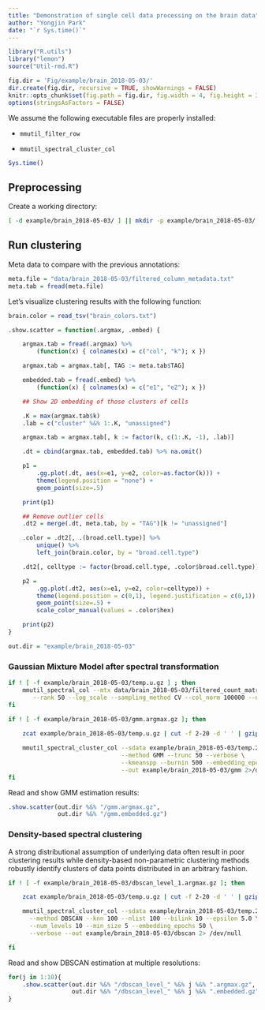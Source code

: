 ```yaml
---
title: "Demonstration of single cell data processing on the brain data"
author: "Yongjin Park"
date: "`r Sys.time()`"
---
```


```r
library("R.utils")
library("lemon")
source("Util-rmd.R")

fig.dir = 'Fig/example/brain_2018-05-03/'
dir.create(fig.dir, recursive = TRUE, showWarnings = FALSE)
knitr::opts_chunk$set(fig.path = fig.dir, fig.width = 4, fig.height = 3)
options(stringsAsFactors = FALSE)
```

We assume the following executable files are properly installed:

* `mmutil_filter_row`

* `mmutil_spectral_cluster_col`

```r
Sys.time()
```

## Preprocessing

Create a working directory:

```bash
[ -d example/brain_2018-05-03/ ] || mkdir -p example/brain_2018-05-03/
```

## Run clustering

Meta data to compare with the previous annotations:

```r
meta.file = "data/brain_2018-05-03/filtered_column_metadata.txt"
meta.tab = fread(meta.file)
```

Let's visualize clustering results with the following function:

```r
brain.color = read_tsv("brain_colors.txt")

.show.scatter = function(.argmax, .embed) {

    argmax.tab = fread(.argmax) %>%
        (function(x) { colnames(x) = c("col", "k"); x })

    argmax.tab = argmax.tab[, TAG := meta.tab$TAG]

    embedded.tab = fread(.embed) %>%
        (function(x) { colnames(x) = c("e1", "e2"); x })

    ## Show 2D embedding of those clusters of cells

    .K = max(argmax.tab$k)
    .lab = c("cluster" %&% 1:.K, "unassigned")

    argmax.tab = argmax.tab[, k := factor(k, c(1:.K, -1), .lab)]

    .dt = cbind(argmax.tab, embedded.tab) %>% na.omit()

    p1 =
        .gg.plot(.dt, aes(x=e1, y=e2, color=as.factor(k))) +
        theme(legend.position = "none") +
        geom_point(size=.5)

    print(p1)

    ## Remove outlier cells
    .dt2 = merge(.dt, meta.tab, by = "TAG")[k != "unassigned"]

    .color = .dt2[, .(broad.cell.type)] %>%
        unique() %>%
        left_join(brain.color, by = "broad.cell.type")

    .dt2[, celltype := factor(broad.cell.type, .color$broad.cell.type)]

    p2 =
        .gg.plot(.dt2, aes(x=e1, y=e2, color=celltype)) +
        theme(legend.position = c(0,1), legend.justification = c(0,1)) +
        geom_point(size=.5) +
        scale_color_manual(values = .color$hex)

    print(p2)
}
```

```r
out.dir = "example/brain_2018-05-03"
```

### Gaussian Mixture Model after spectral transformation
```bash
if ! [ -f example/brain_2018-05-03/temp.u.gz ] ; then
	mmutil_spectral_col --mtx data/brain_2018-05-03/filtered_count_matrix.mtx.gz \
       --rank 50 --log_scale --sampling_method CV --col_norm 100000 --out example/brain_2018-05-03/temp 
fi
```

```bash
if ! [ -f example/brain_2018-05-03/gmm.argmax.gz ]; then
	
	zcat example/brain_2018-05-03/temp.u.gz | cut -f 2-20 -d ' ' | gzip > example/brain_2018-05-03/temp.20.u.gz

    mmutil_spectral_cluster_col --sdata example/brain_2018-05-03/temp.20.u.gz \
                                --method GMM --trunc 50 --verbose \
                                --kmeanspp --burnin 500 --embedding_epochs 50 \
                                --out example/brain_2018-05-03/gmm 2>/dev/null
fi
```

Read and show GMM estimation results:

```r
.show.scatter(out.dir %&% "/gmm.argmax.gz",
              out.dir %&% "/gmm.embedded.gz")
```

### Density-based spectral clustering

A strong distributional assumption of underlying data often result in
poor clustering results while density-based non-parametric clustering
methods robustly identify clusters of data points distributed in an
arbitrary fashion.

```bash
if ! [ -f example/brain_2018-05-03/dbscan_level_1.argmax.gz ]; then

	zcat example/brain_2018-05-03/temp.u.gz | cut -f 2-20 -d ' ' | gzip > example/brain_2018-05-03/temp.20.u.gz

    mmutil_spectral_cluster_col --sdata example/brain_2018-05-03/temp.20.u.gz \
      --method DBSCAN --knn 100 --nlist 100 --bilink 10 --epsilon 5.0 \
      --num_levels 10 --min_size 5 --embedding_epochs 50 \
	  --verbose --out example/brain_2018-05-03/dbscan 2> /dev/null

fi
```

Read and show DBSCAN estimation at multiple resolutions:

```r
for(j in 1:10){
    .show.scatter(out.dir %&% "/dbscan_level_" %&% j %&% ".argmax.gz",
                  out.dir %&% "/dbscan_level_" %&% j %&% ".embedded.gz")
}
```

